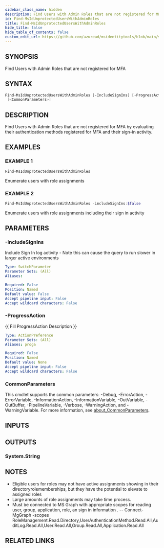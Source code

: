 ```yaml
---
sidebar_class_name: hidden
description: Find Users with Admin Roles that are not registered for MFA
id: Find-MsIdUnprotectedUsersWithAdminRoles
title: Find-MsIdUnprotectedUsersWithAdminRoles
hide_title: false
hide_table_of_contents: false
custom_edit_url: https://github.com/azuread/msidentitytools/blob/main/src/Find-MsIdUnprotectedUsersWithAdminRoles.ps1
---
```


## SYNOPSIS

Find Users with Admin Roles that are not registered for MFA

## SYNTAX

```powershell
Find-MsIdUnprotectedUsersWithAdminRoles [-IncludeSignIns] [-ProgressAction <ActionPreference>]
 [<CommonParameters>]
```

## DESCRIPTION

Find Users with Admin Roles that are not registered for MFA by evaluating their authentication methods registered for MFA and their sign-in activity.

## EXAMPLES

### EXAMPLE 1

```powershell
Find-MsIdUnprotectedUsersWithAdminRoles
```

Enumerate users with role assignments

### EXAMPLE 2

```powershell
Find-MsIdUnprotectedUsersWithAdminRoles -includeSignIns:$false
```

Enumerate users with role assignments including their sign in activity

## PARAMETERS

### -IncludeSignIns

Include Sign In log activity -  Note this can cause the query to run slower in larger active environments

```yaml
Type: SwitchParameter
Parameter Sets: (All)
Aliases:

Required: False
Position: Named
Default value: False
Accept pipeline input: False
Accept wildcard characters: False
```

### -ProgressAction

\{\{ Fill ProgressAction Description \}\}

```yaml
Type: ActionPreference
Parameter Sets: (All)
Aliases: proga

Required: False
Position: Named
Default value: None
Accept pipeline input: False
Accept wildcard characters: False
```

### CommonParameters

This cmdlet supports the common parameters: -Debug, -ErrorAction, -ErrorVariable, -InformationAction, -InformationVariable, -OutVariable, -OutBuffer, -PipelineVariable, -Verbose, -WarningAction, and -WarningVariable. For more information, see [about_CommonParameters](http://go.microsoft.com/fwlink/?LinkID=113216).

## INPUTS

## OUTPUTS

### System.String

## NOTES
- Eligible users for roles may not have active assignments showing in their directoryrolememberships, but they have the potential to elevate to assigned roles
- Large amounts of role assignments may take time process.
- Must be connected to MS Graph with appropriate scopes for reading user, group, application, role, an sign in information .
 --  Connect-MgGraph -scopes RoleManagement.Read.Directory,UserAuthenticationMethod.Read.All,AuditLog.Read.All,User.Read.All,Group.Read.All,Application.Read.All

## RELATED LINKS
